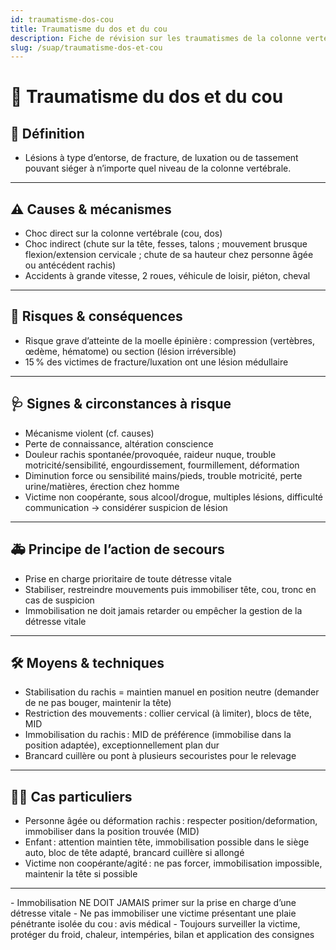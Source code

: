 ---
id: traumatisme-dos-cou
title: Traumatisme du dos et du cou
description: Fiche de révision sur les traumatismes de la colonne vertébrale
slug: /suap/traumatisme-dos-et-cou
---


# 🦴 Traumatisme du dos et du cou

## 📝 Définition

- Lésions à type d’entorse, de fracture, de luxation ou de tassement pouvant siéger à n’importe quel niveau de la colonne vertébrale.

---

## ⚠️ Causes & mécanismes

- Choc direct sur la colonne vertébrale (cou, dos)
- Choc indirect (chute sur la tête, fesses, talons ; mouvement brusque flexion/extension cervicale ; chute de sa hauteur chez personne âgée ou antécédent rachis)
- Accidents à grande vitesse, 2 roues, véhicule de loisir, piéton, cheval

---

## 🚨 Risques & conséquences

- Risque grave d’atteinte de la moelle épinière : compression (vertèbres, œdème, hématome) ou section (lésion irréversible)
- 15 % des victimes de fracture/luxation ont une lésion médullaire

---

## 🩺 Signes & circonstances à risque

- Mécanisme violent (cf. causes)
- Perte de connaissance, altération conscience
- Douleur rachis spontanée/provoquée, raideur nuque, trouble motricité/sensibilité, engourdissement, fourmillement, déformation
- Diminution force ou sensibilité mains/pieds, trouble motricité, perte urine/matières, érection chez homme
- Victime non coopérante, sous alcool/drogue, multiples lésions, difficulté communication → considérer suspicion de lésion

---

## 🚑 Principe de l’action de secours

- Prise en charge prioritaire de toute détresse vitale
- Stabiliser, restreindre mouvements puis immobiliser tête, cou, tronc en cas de suspicion
- Immobilisation ne doit jamais retarder ou empêcher la gestion de la détresse vitale

---

## 🛠️ Moyens & techniques

- Stabilisation du rachis = maintien manuel en position neutre (demander de ne pas bouger, maintenir la tête)
- Restriction des mouvements : collier cervical (à limiter), blocs de tête, MID
- Immobilisation du rachis : MID de préférence (immobilise dans la position adaptée), exceptionnellement plan dur
- Brancard cuillère ou pont à plusieurs secouristes pour le relevage

---

## 👨‍⚕️ Cas particuliers

- Personne âgée ou déformation rachis : respecter position/deformation, immobiliser dans la position trouvée (MID)
- Enfant : attention maintien tête, immobilisation possible dans le siège auto, bloc de tête adapté, brancard cuillère si allongé
- Victime non coopérante/agité : ne pas forcer, immobilisation impossible, maintenir la tête si possible

---

<Admonition type="caution">
- Immobilisation NE DOIT JAMAIS primer sur la prise en charge d’une détresse vitale
- Ne pas immobiliser une victime présentant une plaie pénétrante isolée du cou : avis médical
- Toujours surveiller la victime, protéger du froid, chaleur, intempéries, bilan et application des consignes
</Admonition>